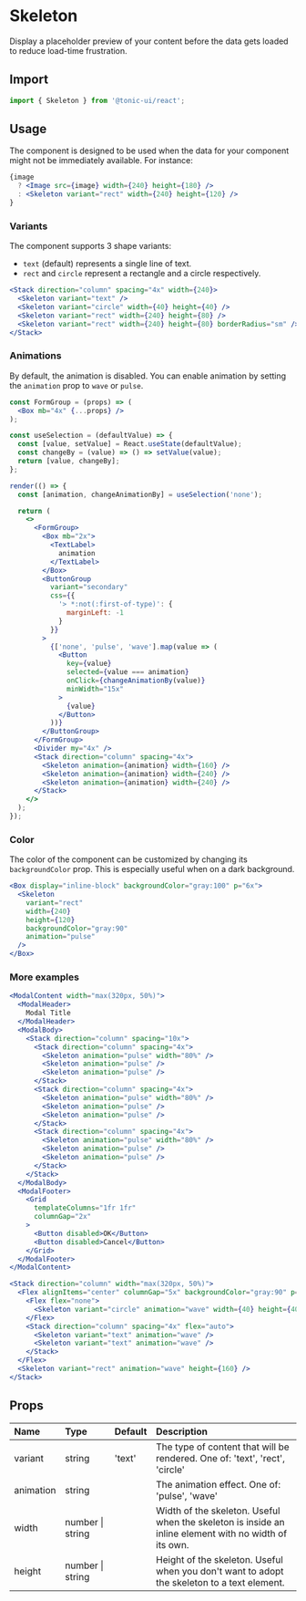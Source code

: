 # Skeleton

Display a placeholder preview of your content before the data gets loaded to reduce load-time frustration.

## Import

```js
import { Skeleton } from '@tonic-ui/react';
```

## Usage

The component is designed to be used when the data for your component might not be immediately available. For instance:

```jsx disabled
{image
  ? <Image src={image} width={240} height={180} />
  : <Skeleton variant="rect" width={240} height={120} />
}
```

### Variants

The component supports 3 shape variants:
* `text` (default) represents a single line of text.
* `rect` and `circle` represent a rectangle and a circle respectively.

```jsx
<Stack direction="column" spacing="4x" width={240}>
  <Skeleton variant="text" />
  <Skeleton variant="circle" width={40} height={40} />
  <Skeleton variant="rect" width={240} height={80} />
  <Skeleton variant="rect" width={240} height={80} borderRadius="sm" />
</Stack>
```

### Animations

By default, the animation is disabled. You can enable animation by setting the `animation` prop to `wave` or `pulse`.

```jsx noInline
const FormGroup = (props) => (
  <Box mb="4x" {...props} />
);

const useSelection = (defaultValue) => {
  const [value, setValue] = React.useState(defaultValue);
  const changeBy = (value) => () => setValue(value);
  return [value, changeBy];
};

render(() => {
  const [animation, changeAnimationBy] = useSelection('none');

  return (
    <>
      <FormGroup>
        <Box mb="2x">
          <TextLabel>
            animation
          </TextLabel>
        </Box>
        <ButtonGroup
          variant="secondary"
          css={{
            '> *:not(:first-of-type)': {
              marginLeft: -1
            }
          }}
        >
          {['none', 'pulse', 'wave'].map(value => (
            <Button
              key={value}
              selected={value === animation}
              onClick={changeAnimationBy(value)}
              minWidth="15x"
            >
              {value}
            </Button>
          ))}
        </ButtonGroup>
      </FormGroup>
      <Divider my="4x" />
      <Stack direction="column" spacing="4x">
        <Skeleton animation={animation} width={160} />
        <Skeleton animation={animation} width={240} />
        <Skeleton animation={animation} width={240} />
      </Stack>
    </>
  );
});
```

### Color

The color of the component can be customized by changing its `backgroundColor` prop. This is especially useful when on a dark background.

```jsx
<Box display="inline-block" backgroundColor="gray:100" p="6x">
  <Skeleton
    variant="rect"
    width={240}
    height={120}
    backgroundColor="gray:90"
    animation="pulse"
  />
</Box>
```

### More examples

```jsx
<ModalContent width="max(320px, 50%)">
  <ModalHeader>
    Modal Title
  </ModalHeader>
  <ModalBody>
    <Stack direction="column" spacing="10x">
      <Stack direction="column" spacing="4x">
        <Skeleton animation="pulse" width="80%" />
        <Skeleton animation="pulse" />
        <Skeleton animation="pulse" />
      </Stack>
      <Stack direction="column" spacing="4x">
        <Skeleton animation="pulse" width="80%" />
        <Skeleton animation="pulse" />
        <Skeleton animation="pulse" />
      </Stack>
      <Stack direction="column" spacing="4x">
        <Skeleton animation="pulse" width="80%" />
        <Skeleton animation="pulse" />
        <Skeleton animation="pulse" />
      </Stack>
    </Stack>
  </ModalBody>
  <ModalFooter>
    <Grid
      templateColumns="1fr 1fr"
      columnGap="2x"
    >
      <Button disabled>OK</Button>
      <Button disabled>Cancel</Button>
    </Grid>
  </ModalFooter>
</ModalContent>
```

```jsx
<Stack direction="column" width="max(320px, 50%)">
  <Flex alignItems="center" columnGap="5x" backgroundColor="gray:90" p="4x">
    <Flex flex="none">
      <Skeleton variant="circle" animation="wave" width={40} height={40} />
    </Flex>
    <Stack direction="column" spacing="4x" flex="auto">
      <Skeleton variant="text" animation="wave" />
      <Skeleton variant="text" animation="wave" />
    </Stack>
  </Flex>
  <Skeleton variant="rect" animation="wave" height={160} />
</Stack>
```

## Props

| Name | Type | Default | Description |
| :--- | :--- | :------ | :---------- |
| variant | string | 'text' | The type of content that will be rendered. One of: 'text', 'rect', 'circle' |
| animation | string | | The animation effect. One of: 'pulse', 'wave' |
| width | number \| string | | Width of the skeleton. Useful when the skeleton is inside an inline element with no width of its own. |
| height | number \| string | | Height of the skeleton. Useful when you don't want to adopt the skeleton to a text element. |
